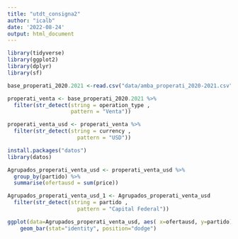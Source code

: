 ```yaml
---
title: "utdt_consigna2"
author: "icalb"
date: '2022-08-24'
output: html_document
---
```



```r
library(tidyverse)
library(ggplot2)
library(dplyr)
library(sf)
```

```r
base_properati_2020.2021 <-read.csv("data/amba_properati_2020-2021.csv", stringsAsFactors = TRUE)
```

```r
properati_venta <- base_properati_2020.2021 %>% 
  filter(str_detect(string = operation_type , 
                    pattern = "Venta"))
```
```r
properati_venta_usd <- properati_venta %>% 
  filter(str_detect(string = currency ,
                      pattern = "USD"))

```

```r
install.packages("datos")
library(datos)
```
```r
Agrupados_properati_venta_usd <- properati_venta_usd %>%
  group_by(partido) %>%
  summarise(ofertausd = sum(price))
```

```r
Agrupados_properati_venta_usd_1 <- Agrupados_properati_venta_usd
  filter(str_detect(string = partido ,
                      pattern = "Capital Federal"))


```


```r
ggplot(data=Agrupados_properati_venta_usd, aes( x=ofertausd, y=partido)) + 
    geom_bar(stat="identity", position="dodge") 
```




